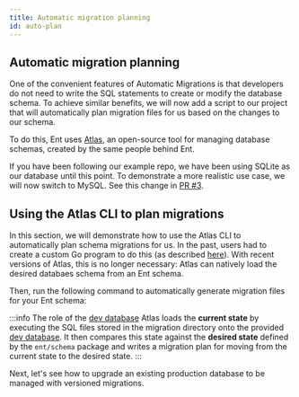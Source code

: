 ```yaml
---
title: Automatic migration planning
id: auto-plan
---
```



## Automatic migration planning

One of the convenient features of Automatic Migrations is that developers do not
need to write the SQL statements to create or modify the database schema. To 
achieve similar benefits, we will now add a script to our project that will 
automatically plan migration files for us based on the changes to our schema. 

To do this, Ent uses [Atlas](https://atlasgo.io), an open-source tool for managing database
schemas, created by the same people behind Ent. 

If you have been following our example repo, we have been using SQLite as our database
until this point. To demonstrate a more realistic use case, we will now switch to MySQL.
See this change in [PR #3](https://github.com/rotemtam/ent-versioned-migrations-demo/pull/3/files).

## Using the Atlas CLI to plan migrations

In this section, we will demonstrate how to use the Atlas CLI to automatically plan
schema migrations for us. In the past, users had to create a custom Go program to
do this (as described [here](07-programmatically.mdx)). With recent versions of Atlas,
this is no longer necessary: Atlas can natively load the desired databaes schema from an Ent schema.

<InstallationInstructions />

Then, run the following command to automatically generate migration files for your Ent schema:

<AtlasMigrateDiff/>

:::info The role of the [dev database](https://atlasgo.io/concepts/dev-database)
Atlas loads the **current state** by executing the SQL files stored in the migration directory onto the provided
[dev database](https://atlasgo.io/concepts/dev-database). It then compares this state against the **desired state**
defined by the `ent/schema` package and writes a migration plan for moving from the current state to the desired state.
:::


Next, let's see how to upgrade an existing production database to be managed with versioned migrations. 
